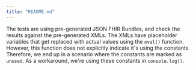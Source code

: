 ```yaml
---
title: "README.md"
---
```


The tests are using pre-generated JSON FHIR Bundles, and check the results against the pre-generated XMLs.
The XMLs have placeholder variables that get replaced with actual values using the `eval()` function.
However, this function does not explicitly indicate it's using the constants. Therefore, we end up in a scenario where the constants are marked as `unused`. As a workaround, we're using these constants in `console.log()`.
